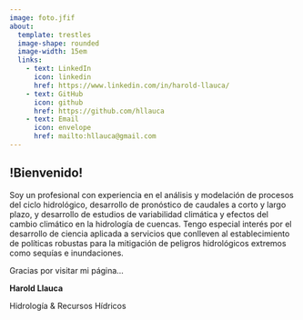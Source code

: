 ---
image: foto.jfif
about: 
  template: trestles
  image-shape: rounded
  image-width: 15em
  links:
    - text: LinkedIn
      icon: linkedin
      href: https://www.linkedin.com/in/harold-llauca/
    - text: GitHub
      icon: github
      href: https://github.com/hllauca
    - text: Email
      icon: envelope
      href: mailto:hllauca@gmail.com
---

## !Bienvenido!

Soy un profesional con experiencia en el análisis y modelación de procesos del ciclo hidrológico, desarrollo de pronóstico de caudales a corto y largo plazo, y desarrollo de estudios de variabilidad climática y efectos del cambio climático en la hidrología de cuencas. Tengo especial interés por el desarrollo de ciencia aplicada a servicios que conlleven al establecimiento de políticas robustas para la mitigación de peligros hidrológicos extremos como sequías e inundaciones.

Gracias por visitar mi página...

**Harold Llauca**

Hidrología & Recursos Hídricos
